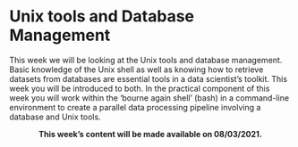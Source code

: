 # Unix tools and Database Management

This week we will be looking at the Unix tools and database management. Basic knowledge of the Unix shell as well as knowing how to retrieve datasets from databases are essential tools in a data scientist’s toolkit. This week you will be introduced to both. In the practical component of this week you will work within the 'bourne again shell' (bash) in a command-line environment to create a parallel data processing pipeline involving a database and Unix tools.

<center>
**This week’s content will be made available on 08/03/2021.**
</center>
